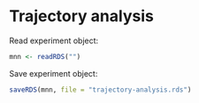 # Trajectory analysis

Read experiment object:

```r
mnn <- readRDS("")
```

Save experiment object:

```r
saveRDS(mnn, file = "trajectory-analysis.rds")
```